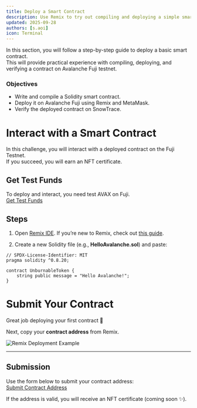 ```yaml
---
title: Deploy a Smart Contract
description: Use Remix to try out compiling and deploying a simple smart contract. Through this experience, see how contracts become active parts of the blockchain ecosystem.
updated: 2025-09-28
authors: [s.aoi]
icon: Terminal
---
```


In this section, you will follow a step-by-step guide to deploy a basic smart contract.  
This will provide practical experience with compiling, deploying, and verifying a contract on Avalanche Fuji testnet.

### Objectives
- Write and compile a Solidity smart contract.  
- Deploy it on Avalanche Fuji using Remix and MetaMask.  
- Verify the deployed contract on SnowTrace.  

# Interact with a Smart Contract

In this challenge, you will interact with a deployed contract on the Fuji Testnet.  
If you succeed, you will earn an NFT certificate.

## Get Test Funds

To deploy and interact, you need test AVAX on Fuji.  
[Get Test Funds](https://build.avax.network/docs/dapps/smart-contract-dev/get-test-funds)

## Steps

1. Open [Remix IDE](https://remix.ethereum.org). If you’re new to Remix, check out [this guide](https://build.avax.network/docs/dapps/smart-contract-dev/deploy-with-remix-ide).

2. Create a new Solidity file (e.g., **HelloAvalanche.sol**) and paste:

```solidity
// SPDX-License-Identifier: MIT
pragma solidity ^0.8.20;

contract UnburnableToken {
    string public message = "Hello Avalanche!";
}
```

# Submit Your Contract

Great job deploying your first contract 🎉  

Next, copy your **contract address** from Remix.

![Remix Deployment Example](/images/deploy-example.png)

---

## Submission

Use the form below to submit your contract address:  
[Submit Contract Address](https://example.com/submit)

If the address is valid, you will receive an NFT certificate (coming soon ✨).
